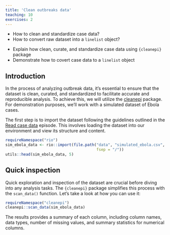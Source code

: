 ```yaml
---
title: 'Clean outbreaks data'
teaching: 10
exercises: 2
---
```


:::::::::::::::::::::::::::::::::::::: questions 

- How to clean and standardize case data?
- How to convert raw dataset into a `linelist` object?

::::::::::::::::::::::::::::::::::::::::::::::::

::::::::::::::::::::::::::::::::::::: objectives

- Explain how clean, curate, and standardize case data using `{cleanepi}` package
- Demonstrate how to covert case data to a `linelist` object 

::::::::::::::::::::::::::::::::::::::::::::::::

## Introduction
In the process of analyzing outbreak data, it's essential to ensure that the dataset is clean, curated, and standardized to facilitate accurate and reproducible analysis. To achieve this, we will utilize the [cleanepi](https://epiverse-trace.github.io/cleanepi/) package. For demonstration purposes, we'll work with a simulated dataset of Ebola cases.

The first step is to import the dataset following the guidelines outlined in the [Read case data](../episodes/read-cases.Rmd) episode. This involves loading the dataset into our environment and view its structure and content. 

```r
requireNamespace("rio")
sim_ebola_data <- rio::import(file.path("data", "simulated_ebola.csv",
                                        fsep = "/"))
utils::head(sim_ebola_data, 5)
```

##  Quick inspection
Quick exploration and inspection of the dataset are crucial before diving into any  analysis tasks. The `{cleanepi}` package simplifies this process with the `scan_data()` function. Let's take a look at how you can use it:

```r
requireNamespace("cleanepi")
cleanepi::scan_data(sim_ebola_data)
```

The results provides a summary of each column, including column names, data types, number of missing values, and summary statistics for numerical columns.
